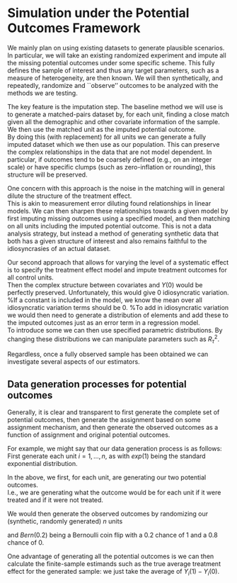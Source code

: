 
# Simulation under the Potential Outcomes Framework

We mainly plan on using existing datasets to generate plausible scenarios.
In particular, we will take an existing randomized experiment and impute all the missing potential outcomes under some specific scheme.
This fully defines the sample of interest and thus any target parameters, such as a measure of heterogeneity, are then known.
We will then synthetically, and repeatedly, randomize and ``observe'' outcomes to be analyzed with the methods we are testing.

The key feature is the imputation step.
The baseline method we will use is to generate a matched-pairs dataset by, for each unit, finding a close match given all the demographic and other covariate information of the sample.  We then use the matched unit as the imputed potential outcome.  
By doing this (with replacement) for all units we can generate a fully imputed dataset which we then use as our population.
This can preserve the complex relationships in the data that are not model dependent.
In particular, if outcomes tend to be coarsely defined (e.g., on an integer scale) or have specific clumps (such as zero-inflation or rounding), this structure will be preserved.

One concern with this approach is the noise in the matching will in general dilute the structure of the treatment effect.  
This is akin to measurement error diluting found relationships in linear models.
We can then sharpen these relationships towards a given model by first imputing missing outcomes using a specified model, and then matching on all units including the imputed potential outcome.
This is not a data analysis strategy, but instead a method of generating synthetic data that both has  a given structure of interest and also remains faithful to the idiosyncrasies of an actual dataset.

Our second approach that allows for varying the level of a systematic effect is to specify the treatment effect model and impute treatment outcomes for all control units.  
Then the complex structure between covariates and $Y(0)$ would be perfectly preserved.
Unfortunately, this would give 0 idiosyncratic variation. 
%If a constant is included in the model, we know the mean over all idiosyncratic variation terms should be 0.
%To add in idiosyncratic variation we would then need to generate a distribution of elements and add these to the imputed outcomes just as an error term in a regression model.  
To introduce some we can then use specified parametric distributions. 
By changing these distributions we can manipulate parameters such as $R_\tau^2$.

Regardless, once a fully observed sample has been obtained we can investigate several aspects of our estimators.



## Data generation processes for potential outcomes

Generally, it is clear and transparent to first generate the complete set of potential outcomes, then generate the assignment based on some assignment mechanism, and then generate the observed outcomes as a function of assignment and original potential outcomes.

For example, we might say that our data generation process is as follows: First generate each unit $i = 1, \ldots, n$, as
\begin{align*}
X_i &\sim exp( 1 ) \\
Y_i(0) &= \beta_0 + \beta_1 \sqrt{ X_i } + \epsilon_i \mbox{ with } \epsilon_i \sim N( 0, \sigma^2 ) \\
Y_i(1) &= Y_i(0) + \tau_i \mbox{ with } \tau_i \sim N( \tau, \sigma^2_\tau ) 
\end{align*}
with $exp(1)$ being the standard exponential distribution.

In the above, we first, for each unit, are generating our two potential outcomes.  
I.e., we are generating what the outcome would be for each unit if it were treated and if it were not treated.

We would then generate the observed outcomes by randomizing our (synthetic, randomly generated) $n$ units 

and $Bern( 0.2 )$ being a Bernoulli coin flip with a 0.2 chance of 1 and a 0.8 chance of 0.
\begin{align*}
Z_i &= Bern( 0.2 ) \\
Y_i &= Z_i Y_i(1) + (1-Z_i) Y_i(0) 
\end{align*}

One advantage of generating all the potential outcomes is we can then calculate the finite-sample estimands such as the true average treatment effect for the generated sample: we just take the average of $Y_i(1) - Y_i(0)$.


